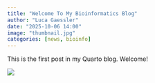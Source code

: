 ```yaml
---
title: "Welcome To My Bioinformatics Blog"
author: "Luca Gaessler"
date: "2025-10-06 14:00"
image: "thumbnail.jpg"
categories: [news, bioinfo]
---
```


This is the first post in my Quarto blog. Welcome!

![](thumbnail.jpg)